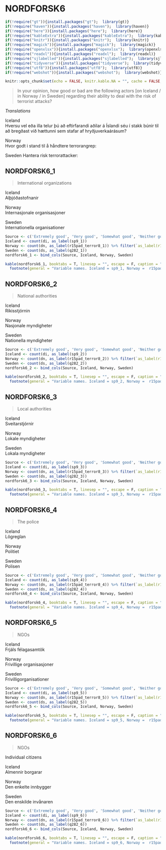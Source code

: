 # NORDFORSK6

```r
if(!require("gt")){install.packages("gt");  library(gt)}
if(!require("haven")){install.packages("haven");  library(haven)}
if(!require("here")){install.packages("here");  library(here)}
if(!require("kableExtra")){install.packages("kableExtra");  library(kableExtra)}
if(!require("knitr")){install.packages("knitr");  library(knitr)}
if(!require("magick")){install.packages("magick");  library(magick)}
if(!require("openxlsx")){install.packages("openxlsx");  library(openxlsx)}
if(!require("readxl")){install.packages("readxl");  library(readxl)}
if(!require("sjlabelled")){install.packages("sjlabelled");  library(sjlabelled)}
if(!require("tidyverse")){install.packages("tidyverse");  library(tidyverse)}
if(!require("utf8")){install.packages("utf8");  library(utf8)}
if(!require("webshot")){install.packages("webshot");  library(webshot)}

knitr::opts_chunk$set(echo = FALSE, knitr.kable.NA = "", cache = FALSE, message = FALSE )
```

> In your opinion, how good or bad are the following actors [on Iceland / in Norway / in Sweden] regarding their ability to deal with the risk of terrorist attacks?

*Translations*

Iceland  
Hversu vel eða illa telur þú að eftirfarandi aðilar á Íslandi séu í stakk búnir til að bregðast við hættunni sem stafar af hryðjuverkaárásum? 

Norway  
Hvor godt i stand til å håndtere terrorangrep: 

Sweden 
Hantera risk terrorattacker: 

## NORDFORSK6_1

> International organizations

Iceland  
Alþjóðastofnanir

Norway  
Internasjonale organisasjoner

Sweden  
Internationella organisationer

```r
Source <- c('Extremely good', 'Very good', 'Somewhat good', 'Neither good nor bad', 'Somewhat bad', 'Very bad', 'Extremely bad', NA)
Iceland <- count(di, as_label(sp9_1))
Norway <- count(dn, as_label(r15pad_terror8_1)) %>% filter(`as_label(r15pad_terror8_1)` != 'Ikke spurt')
Sweden <- count(ds, as_label(q282_1))
nordforsk6_1 <- bind_cols(Source, Iceland, Norway, Sweden)

kable(nordforsk6_1, booktabs = T, linesep = "", escape = F, caption = "Panel variable names and values",  col.names = linebreak(c("Source Questionnaire", "Iceland", 'n', "Norway", 'n', "Sweden", 'n'))) %>%
  footnote(general = "Variable names. Iceland = sp9_1, Norway =  r15pad_terror8_1, Sweden = q282_1")
```

## NORDFORSK6_2

> National authorities

Iceland  
Ríkisstjórnin

Norway  
Nasjonale myndigheter

Sweden  
Nationella myndigheter

```r
Source <- c('Extremely good', 'Very good', 'Somewhat good', 'Neither good nor bad', 'Somewhat bad', 'Very bad', 'Extremely bad', NA)
Iceland <- count(di, as_label(sp9_2)) 
Norway <- count(dn, as_label(r15pad_terror8_2)) %>% filter(`as_label(r15pad_terror8_2)` != 'Ikke spurt')
Sweden <- count(ds, as_label(q282_2))
nordforsk6_2 <- bind_cols(Source, Iceland, Norway, Sweden)

kable(nordforsk6_2, booktabs = T, linesep = "", escape = F, caption = "Panel variable names and values",  col.names = linebreak(c("Source Questionnaire", "Iceland", 'n', "Norway", 'n', "Sweden", 'n'))) %>%
  footnote(general = "Variable names. Iceland = sp9_2, Norway =  r15pad_terror8_2, Sweden = q282_2")
```

## NORDFORSK6_3

> Local authorities

Iceland  
Sveitarstjórnir

Norway  
Lokale myndigheter

Sweden  
Lokala myndigheter

```r
Source <- c('Extremely good', 'Very good', 'Somewhat good', 'Neither good nor bad', 'Somewhat bad', 'Very bad', 'Extremely bad', NA)
Iceland <- count(di, as_label(sp9_3)) 
Norway <- count(dn, as_label(r15pad_terror8_3)) %>% filter(`as_label(r15pad_terror8_3)` != 'Ikke spurt')
Sweden <- count(ds, as_label(q282_3))
nordforsk6_3 <- bind_cols(Source, Iceland, Norway, Sweden)

kable(nordforsk6_3, booktabs = T, linesep = "", escape = F, caption = "Panel variable names and values",  col.names = linebreak(c("Source Questionnaire", "Iceland", 'n', "Norway", 'n', "Sweden", 'n'))) %>%
  footnote(general = "Variable names. Iceland = sp9_3, Norway =  r15pad_terror8_3, Sweden = q282_3")
```

## NORDFORSK6_4

> The police

Iceland  
Lögreglan

Norway  
Politiet

Sweden  
Polisen   

```r
Source <- c('Extremely good', 'Very good', 'Somewhat good', 'Neither good nor bad', 'Somewhat bad', 'Very bad', 'Extremely bad', NA)
Iceland <- count(di, as_label(sp9_4)) 
Norway <- count(dn, as_label(r15pad_terror8_4)) %>% filter(`as_label(r15pad_terror8_4)` != 'Ikke spurt')
Sweden <- count(ds, as_label(q282_4))
nordforsk6_4 <- bind_cols(Source, Iceland, Norway, Sweden)

kable(nordforsk6_4, booktabs = T, linesep = "", escape = F, caption = "Panel variable names and values",  col.names = linebreak(c("Source Questionnaire", "Iceland", 'n', "Norway", 'n', "Sweden", 'n'))) %>%
  footnote(general = "Variable names. Iceland = sp9_4, Norway =  r15pad_terror8_4, Sweden = q282_4")
```

## NORDFORSK6_5

> NGOs

Iceland  
Frjáls félagasamtök

Norway  
Frivillige organisasjoner

Sweden  
Frivilligorganisationer

```r
Source <- c('Extremely good', 'Very good', 'Somewhat good', 'Neither good nor bad', 'Somewhat bad', 'Very bad', 'Extremely bad', NA)
Iceland <- count(di, as_label(sp9_5)) 
Norway <- count(dn, as_label(r15pad_terror8_5)) %>% filter(`as_label(r15pad_terror8_5)` != 'Ikke spurt')
Sweden <- count(ds, as_label(q282_5))
nordforsk6_5 <- bind_cols(Source, Iceland, Norway, Sweden)

kable(nordforsk6_5, booktabs = T, linesep = "", escape = F, caption = "Panel variable names and values",  col.names = linebreak(c("Source Questionnaire", "Iceland", 'n', "Norway", 'n', "Sweden", 'n'))) %>%
  footnote(general = "Variable names. Iceland = sp9_5, Norway =  r15pad_terror8_5, Sweden = q282_5")
```

## NORDFORSK6_6

> NGOs

Individual citizens


Iceland  
Almennir borgarar

Norway  
Den enkelte innbygger

Sweden  
Den enskilde invånaren

```r
Source <- c('Extremely good', 'Very good', 'Somewhat good', 'Neither good nor bad', 'Somewhat bad', 'Very bad', 'Extremely bad', NA)
Iceland <- count(di, as_label(sp9_6)) 
Norway <- count(dn, as_label(r15pad_terror8_6)) %>% filter(`as_label(r15pad_terror8_6)` != 'Ikke spurt')
Sweden <- count(ds, as_label(q282_6))
nordforsk6_6 <- bind_cols(Source, Iceland, Norway, Sweden)

kable(nordforsk6_6, booktabs = T, linesep = "", escape = F, caption = "Panel variable names and values",  col.names = linebreak(c("Source Questionnaire", "Iceland", 'n', "Norway", 'n', "Sweden", 'n'))) %>%
  footnote(general = "Variable names. Iceland = sp9_6, Norway =  r15pad_terror8_6, Sweden = q282_6")
```
